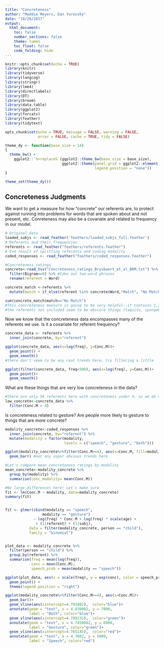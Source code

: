 ```yaml
---
title: "Concreteness"
author: "Maddie Meyers, Dan Yurovsky"
date: "10/26/2017"
output:
  html_document:
    toc: false
    number_sections: false
    theme: lumen
    toc_float: false
    code_folding: hide
---
```


```r
knitr::opts_chunk$set(echo = TRUE)
library(knitr)
library(tidyverse)
library(langcog)
library(stringr) 
library(lme4)
library(directlabels)
library(DT)
library(broom)
library(data.table)
library(ggplot2)
library(forcats)
library(feather)
library(tidytext)

opts_chunk$set(echo = TRUE, message = FALSE, warning = FALSE, 
               error = FALSE, cache = TRUE, tidy = FALSE)

theme_dy <- function(base_size = 14) 
{
  theme_bw() +   
    ggplot2::`%+replace%`(ggplot2::theme_bw(base_size = base_size),
                          ggplot2::theme(panel.grid = ggplot2::element_blank(), 
                                         legend.position = "none"))
}

theme_set(theme_dy())
```

## Concreteness Judgments
We want to get a measure for how "concrete" our referents are, to protect against running into problems for words that are spoken about and not present, etc. Conreteness may also be a covariate and related to frequency in our model. 
```r
# Original data
loaded_subjs <- read_feather('feathers/loaded_subjs_full.feather')
# Referents and their frequencies
referents <- read_feather("feathers/referents.feather")
# End result of splitting referents and coding modality
coded_responses <- read_feather("feathers/coded_responses.feather")

#Concreteness ratings
concrete<-read_tsv("Concreteness_ratings_Brysbaert_et_al_BRM.txt") %>%
  filter(Bigram==0) %>% #take out two-word phrases
  rename(referent = Word)
```


```r
concrete_match <-referents %>%
  mutate(match = if_else(referent %in% concrete$Word,"Match", "No Match"))

sum(concrete_match$match=="No Match")
#This concreteness measure is going to be very helpful--it contains 1,266 referents from the data set and only 325 are not included
#the referents not included seem to be obscure things (taquito, spongebob, digger_truck, rice_krispie, grilled_cheese, cheeto, etc.)
```

Now we know that the concreteness data encompasses many of the referents we use. Is it a covariate for referent frequency?
```r
concrete_data <- referents %>%
  inner_join(concrete, by="referent")

ggplot(concrete_data, aes(x=log(freq), y=Conc.M))+
  geom_point() +
  geom_smooth()
#there don't seem to be any real trends here, try filtering a little

ggplot(filter(concrete_data, freq<500), aes(x=log(freq), y=Conc.M))+
  geom_point()+
  geom_smooth()
```

What are these things that are very low concreteness in the data?
```r
#there are only 56 referents here with concreteness under 4, so we do not have to really worry. A lot of these are words like angel, ghoul, etc. 
low_concrete<-concrete_data %>% 
  filter(Conc.M < 4)
```

Is concreteness related to gesture? Are people more likely to gesture to things that are more concrete?
```r
modality_concrete<-coded_responses %>%
  inner_join(concrete, by="referent") %>%
  mutate(modality = factor(modality, 
                           levels = c("speech", "gesture", "both")))

ggplot(modality_concrete%>%filter(Conc.M>=4), aes(x=Conc.M, fill=modality)) +
  geom_bar() #not any super obvious trends here

#Let's compare mean concreteness ratings by modality
mean_concrete<-modality_concrete %>%
  group_by(modality) %>%
  summarise(conc_modality= mean(Conc.M)) 

#No large differences here! Let's make sure
fit <- lm(Conc.M ~ modality, data=modality_concrete)
summary(fit)


fit <- glmer(cbind(modality == "speech", 
                 modality == "gesture") 
             ~ log(freq) * Conc.M + log(freq) * scale(age) +
              + (1|referent) + (1|subj), 
           data = filter(modality_concrete, person == "child"),
           family = "binomial")


plot_data <- modality_concrete %>%
  filter(person == "child") %>%
  group_by(referent) %>%
  summarise(freq = mean(log(freq)),
            conc = mean(Conc.M),
            speech_prob = mean(modality == "speech"))

ggplot(plot_data, aes(x = scale(freq), y = exp(conc), color = speech_prob)) + 
  geom_point() +
  theme(legend.position = "right")


```

```r
ggplot(modality_concrete%>%filter(Conc.M>=4), aes(x=Conc.M))+
  geom_bar()+
  geom_vline(aes(xintercept=4.791082),  color="blue")+
  annotate(geom = "text", x = 4.830082, y = 7000, 
           label = "Both", color="blue")+
  geom_vline(aes(xintercept=4.788232),  color="green")+
  annotate(geom = "text", x = 4.7450082, y = 6000, 
           label = "Gesture", color="green")+
  geom_vline(aes(xintercept=4.765145),  color="red")+
  annotate(geom = "text", x = 4.7082, y = 5000, 
           label = "Speech", color="red")
```



